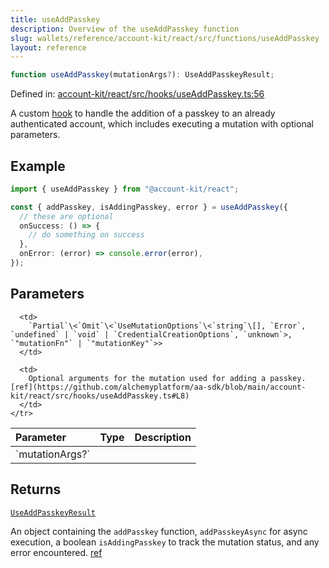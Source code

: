 ```yaml
---
title: useAddPasskey
description: Overview of the useAddPasskey function
slug: wallets/reference/account-kit/react/src/functions/useAddPasskey
layout: reference
---
```


```ts
function useAddPasskey(mutationArgs?): UseAddPasskeyResult;
```

Defined in: [account-kit/react/src/hooks/useAddPasskey.ts:56](https://github.com/alchemyplatform/aa-sdk/blob/da19afd63b0ba06a4de95b0d2d7871f64d546304/account-kit/react/src/hooks/useAddPasskey.ts#L56)

A custom [hook](https://github.com/alchemyplatform/aa-sdk/blob/main/account-kit/react/src/hooks/useAddPasskey.ts) to handle the addition of a passkey to an already authenticated account, which includes executing a mutation with optional parameters.

## Example

```ts twoslash
import { useAddPasskey } from "@account-kit/react";

const { addPasskey, isAddingPasskey, error } = useAddPasskey({
  // these are optional
  onSuccess: () => {
    // do something on success
  },
  onError: (error) => console.error(error),
});
```

## Parameters

<table>
  <thead>
    <tr>
      <th align="left">Parameter</th>
      <th align="left">Type</th>
      <th align="left">Description</th>
    </tr>
  </thead>

  <tbody>
    <tr>
      <td>
        `mutationArgs?`
      </td>

      <td>
        `Partial`\<`Omit`\<`UseMutationOptions`\<`string`\[], `Error`, `undefined` | `void` | `CredentialCreationOptions`, `unknown`>, `"mutationFn"` | `"mutationKey"`>>
      </td>

      <td>
        Optional arguments for the mutation used for adding a passkey. [ref](https://github.com/alchemyplatform/aa-sdk/blob/main/account-kit/react/src/hooks/useAddPasskey.ts#L8)
      </td>
    </tr>

  </tbody>
</table>

## Returns

[`UseAddPasskeyResult`](../type-aliases/UseAddPasskeyResult.mdx)

An object containing the `addPasskey` function, `addPasskeyAsync` for async execution, a boolean `isAddingPasskey` to track the mutation status, and any error encountered. [ref](https://github.com/alchemyplatform/aa-sdk/blob/main/account-kit/react/src/hooks/useAddPasskey.ts#L13)
